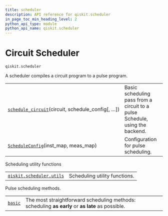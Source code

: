 ```yaml
---
title: scheduler
description: API reference for qiskit.scheduler
in_page_toc_min_heading_level: 2
python_api_type: module
python_api_name: qiskit.scheduler
---
```


<span id="module-qiskit.scheduler" />

<span id="qiskit-scheduler" />

<span id="circuit-scheduler-qiskit-scheduler" />

# Circuit Scheduler

`qiskit.scheduler`

A scheduler compiles a circuit program to a pulse program.

|                                                                                                                              |                                                                              |
| ---------------------------------------------------------------------------------------------------------------------------- | ---------------------------------------------------------------------------- |
| [`schedule_circuit`](qiskit.scheduler.schedule_circuit "qiskit.scheduler.schedule_circuit")(circuit, schedule\_config\[, …]) | Basic scheduling pass from a circuit to a pulse Schedule, using the backend. |
| [`ScheduleConfig`](qiskit.scheduler.ScheduleConfig "qiskit.scheduler.ScheduleConfig")(inst\_map, meas\_map)                  | Configuration for pulse scheduling.                                          |

Scheduling utility functions

|                                                                                                           |                               |
| --------------------------------------------------------------------------------------------------------- | ----------------------------- |
| [`qiskit.scheduler.utils`](qiskit.scheduler.utils#module-qiskit.scheduler.utils "qiskit.scheduler.utils") | Scheduling utility functions. |

<span id="module-qiskit.scheduler.methods" />

Pulse scheduling methods.

|                                                                                                                  |                                                                                                  |
| ---------------------------------------------------------------------------------------------------------------- | ------------------------------------------------------------------------------------------------ |
| [`basic`](qiskit.scheduler.methods.basic#module-qiskit.scheduler.methods.basic "qiskit.scheduler.methods.basic") | The most straightforward scheduling methods: scheduling **as early** or **as late** as possible. |

